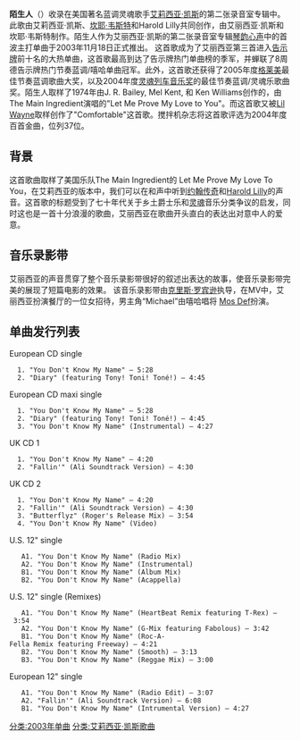 {{Infobox Single
| Name           = 陌生人
| Cover          = You Don't Know My Name single cover.jpg
| Artist         = [[艾莉西亚·凯斯|艾莉西亚·凯斯]]
| Album          = [[琴韵心声|琴韵心声]]
| B-side         = 《[[秘密日记_(歌曲)|秘密日记]]"
| Released       = 2003年11月18日
| Format         = [[光盘单曲|光盘单曲]]，[[12英寸单曲|12英寸单曲]]，[[音乐下载|数码下载]]
| Recorded       = 2003; Kampo Studios, Quad Recording Studios<br><small>([[New_York_City|New York City]], [[New_York|New York]])</small>
| Genre          = [[灵魂乐|灵魂]]，[[当代节奏蓝调|节奏蓝调]]
| Length         = 6:06
| Label          = [[J唱片公司|J唱片公司]]
| Writer         = 艾莉西亚·凯斯，[[坎耶·韦斯特|坎耶·韦斯特]], Harold Lilly, [[J._R._Bailey|J. R. Bailey]], Mel Kent, Ken Williams
| Producer       = 坎耶·韦斯特，艾莉西亚·凯斯
| Certification  = 
| Last single    = 《[[女朋友_(艾莉西亚·凯斯歌曲)|女朋友]]》<br>（2002年）
| This single    = 《'''陌生人'''》<br>（2003年）
| Next single    = 《[[如果没有你_(艾莉西亚·凯斯歌曲)|如果没有你]]》<br>（2004年）
}}
'''陌生人'''（{{lang-en|''You Don't Know My Name''}}）收录在美国著名蓝调灵魂歌手[[艾莉西亚·凯斯|艾莉西亚·凯斯]]的第二张录音室专辑中。此歌由艾莉西亚·凯斯、[[坎耶·韦斯特|坎耶·韦斯特]]和Harold Lilly共同创作，由艾丽西亚·凯斯和坎耶·韦斯特制作。陌生人作为艾丽西亚·凯斯的第二张录音室专辑[[琴韵心声|琴韵心声]]中的首波主打单曲于2003年11月18日正式推出。
这首歌成为了艾丽西亚第三首进入[[告示牌|告示牌]]前十名的大热单曲，这首歌最高到达了告示牌热门单曲榜的季军，并蝉联了8周德告示牌热门节奏蓝调/嘻哈单曲冠军。此外，这首歌还获得了2005年度[[格莱美|格莱美]]最佳节奏蓝调歌曲大奖，以及2004年度[[灵魂列车音乐奖|灵魂列车音乐奖]]的最佳节奏蓝调/灵魂乐歌曲奖。陌生人取样了1974年由J. R. Bailey, Mel Kent, 和 Ken Williams创作的，由The Main Ingredient演唱的"Let Me Prove My Love to You"。而这首歌又被[[Lil_Wayne|Lil Wayne]]取样创作了"Comfortable"这首歌。搅拌机杂志将这首歌评选为2004年度百首金曲，位列37位。
== 背景 ==
这首歌曲取样了美国乐队The Main Ingredient的 Let Me Prove My Love To You，在艾莉西亚的版本中，我们可以在和声中听到[[约翰传奇|约翰传奇]]和[[Harold_Lilly|Harold Lilly]]的声音。这首歌的标题受到了七十年代关于乡土爵士乐和[[灵魂|灵魂]]音乐分类争议的启发，同时这也是一首十分浪漫的歌曲，艾丽西亚在歌曲开头直白的表达出对意中人的爱意。
== 音乐录影带 ==
艾丽西亚的声音贯穿了整个音乐录影带很好的叙述出表达的故事，使音乐录影带完美的展现了短篇电影的效果。
该音乐录影带由[[克里斯·罗宾逊|克里斯·罗宾逊]]执导，在MV中，艾丽西亚扮演餐厅的一位女招待，男主角“Michael”由嘻哈唱将 [[Mos_Def|Mos Def]]扮演。


== 单曲发行列表 ==
European CD single

   1. "You Don't Know My Name" – 5:28
   2. "Diary" (featuring Tony! Toni! Toné!) – 4:45

European CD maxi single

   1. "You Don't Know My Name" – 5:28
   2. "Diary" (featuring Tony! Toni! Toné!) – 4:45
   3. "You Don't Know My Name" (Instrumental) – 4:27

UK CD 1

   1. "You Don't Know My Name" – 4:20
   2. "Fallin'" (Ali Soundtrack Version) – 4:30

UK CD 2

   1. "You Don't Know My Name" – 4:20
   2. "Fallin'" (Ali Soundtrack Version) – 4:30
   3. "Butterflyz" (Roger's Release Mix) – 3:54
   4. "You Don't Know My Name" (Video)

U.S. 12" single
    A1. "You Don't Know My Name" (Radio Mix)
    A2. "You Don't Know My Name" (Instrumental)
    B1. "You Don't Know My Name" (Album Mix)
    B2. "You Don't Know My Name" (Acappella)

U.S. 12" single (Remixes)
    A1. "You Don't Know My Name" (HeartBeat Remix featuring T-Rex) – 3:54
    A2. "You Don't Know My Name" (G-Mix featuring Fabolous) – 3:42
    B1. "You Don't Know My Name" (Roc-A-Fella Remix featuring Freeway) – 4:21
    B2. "You Don't Know My Name" (Smooth) – 3:13
    B3. "You Don't Know My Name" (Reggae Mix) – 3:00

European 12" single
    A1. "You Don't Know My Name" (Radio Edit) – 3:07
    A2. "Fallin'" (Ali Soundtrack Version) – 6:08
    B1. "You Don't Know My Name" (Intrumental Version) – 4:27

{{艾莉西亚·凯斯单曲}}
[[分类:2003年单曲|分类:2003年单曲]]
[[分类:艾莉西亚·凯斯歌曲|分类:艾莉西亚·凯斯歌曲]]
